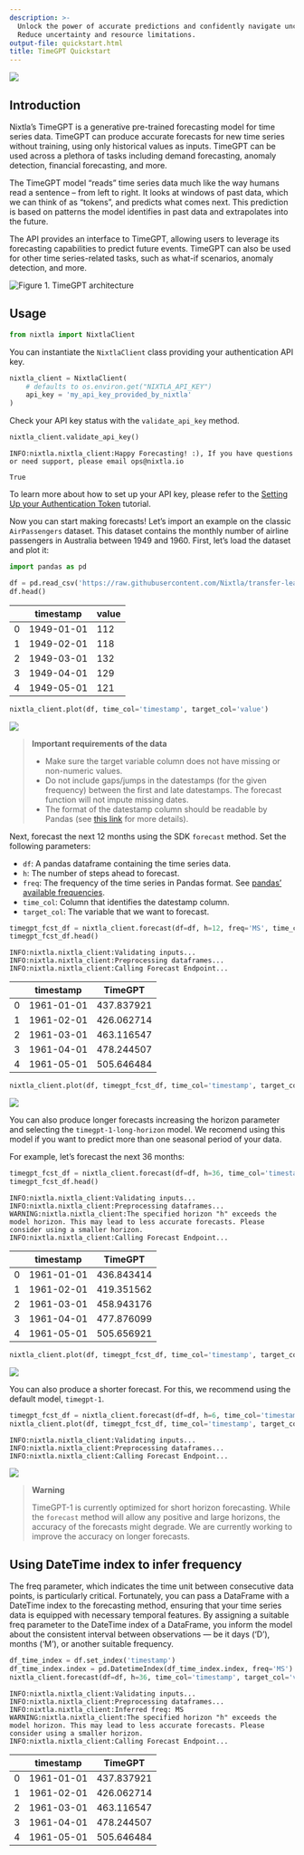```yaml
---
description: >-
  Unlock the power of accurate predictions and confidently navigate uncertainty.
  Reduce uncertainty and resource limitations.
output-file: quickstart.html
title: TimeGPT Quickstart
---
```



[![](https://colab.research.google.com/assets/colab-badge.svg)](https://colab.research.google.com/github/Nixtla/nixtla/blob/main/nbs/docs/getting-started/1_getting_started_short.ipynb)

## Introduction

Nixtla’s TimeGPT is a generative pre-trained forecasting model for time
series data. TimeGPT can produce accurate forecasts for new time series
without training, using only historical values as inputs. TimeGPT can be
used across a plethora of tasks including demand forecasting, anomaly
detection, financial forecasting, and more.

The TimeGPT model “reads” time series data much like the way humans read
a sentence – from left to right. It looks at windows of past data, which
we can think of as “tokens”, and predicts what comes next. This
prediction is based on patterns the model identifies in past data and
extrapolates into the future.

The API provides an interface to TimeGPT, allowing users to leverage its
forecasting capabilities to predict future events. TimeGPT can also be
used for other time series-related tasks, such as what-if scenarios,
anomaly detection, and more.

<img src="https://github.com/Nixtla/nixtla/blob/main/nbs/img/timegpt-arch.png?raw=true" alt="Figure 1. TimeGPT architecture">

## Usage

```python
from nixtla import NixtlaClient
```

You can instantiate the `NixtlaClient` class providing your
authentication API key.

```python
nixtla_client = NixtlaClient(
    # defaults to os.environ.get("NIXTLA_API_KEY")
    api_key = 'my_api_key_provided_by_nixtla'
)
```

Check your API key status with the `validate_api_key` method.

```python
nixtla_client.validate_api_key()
```

``` text
INFO:nixtla.nixtla_client:Happy Forecasting! :), If you have questions or need support, please email ops@nixtla.io
```

``` text
True
```

To learn more about how to set up your API key, please refer to the
[Setting Up your Authentication
Token](https://nixtlaverse.nixtla.io/nixtla/docs/getting-started/setting_up_your_authentication_token.html)
tutorial.

Now you can start making forecasts! Let’s import an example on the
classic `AirPassengers` dataset. This dataset contains the monthly
number of airline passengers in Australia between 1949 and 1960. First,
let’s load the dataset and plot it:

```python
import pandas as pd
```


```python
df = pd.read_csv('https://raw.githubusercontent.com/Nixtla/transfer-learning-time-series/main/datasets/air_passengers.csv')
df.head()
```

|     | timestamp  | value |
|-----|------------|-------|
| 0   | 1949-01-01 | 112   |
| 1   | 1949-02-01 | 118   |
| 2   | 1949-03-01 | 132   |
| 3   | 1949-04-01 | 129   |
| 4   | 1949-05-01 | 121   |

```python
nixtla_client.plot(df, time_col='timestamp', target_col='value')
```

![](/nixtla/docs/1_getting_started/2_quickstart_files/figure-markdown_strict/cell-8-output-1.png)

> **Important requirements of the data**
>
> -   Make sure the target variable column does not have missing or
>     non-numeric values.
> -   Do not include gaps/jumps in the datestamps (for the given
>     frequency) between the first and late datestamps. The forecast
>     function will not impute missing dates.
> -   The format of the datestamp column should be readable by Pandas
>     (see [this
>     link](https://pandas.pydata.org/docs/reference/api/pandas.to_datetime.html)
>     for more details).

Next, forecast the next 12 months using the SDK `forecast` method. Set
the following parameters:

-   `df`: A pandas dataframe containing the time series data.
-   `h`: The number of steps ahead to forecast.
-   `freq`: The frequency of the time series in Pandas format. See
    [pandas’ available
    frequencies](https://pandas.pydata.org/pandas-docs/stable/user_guide/timeseries.html#offset-aliases).
-   `time_col`: Column that identifies the datestamp column.
-   `target_col`: The variable that we want to forecast.

```python
timegpt_fcst_df = nixtla_client.forecast(df=df, h=12, freq='MS', time_col='timestamp', target_col='value')
timegpt_fcst_df.head()
```

``` text
INFO:nixtla.nixtla_client:Validating inputs...
INFO:nixtla.nixtla_client:Preprocessing dataframes...
INFO:nixtla.nixtla_client:Calling Forecast Endpoint...
```

|     | timestamp  | TimeGPT    |
|-----|------------|------------|
| 0   | 1961-01-01 | 437.837921 |
| 1   | 1961-02-01 | 426.062714 |
| 2   | 1961-03-01 | 463.116547 |
| 3   | 1961-04-01 | 478.244507 |
| 4   | 1961-05-01 | 505.646484 |

```python
nixtla_client.plot(df, timegpt_fcst_df, time_col='timestamp', target_col='value')
```

![](/nixtla/docs/1_getting_started/2_quickstart_files/figure-markdown_strict/cell-10-output-1.png)

You can also produce longer forecasts increasing the horizon parameter
and selecting the `timegpt-1-long-horizon` model. We recomend using this
model if you want to predict more than one seasonal period of your data.

For example, let’s forecast the next 36 months:

```python
timegpt_fcst_df = nixtla_client.forecast(df=df, h=36, time_col='timestamp', target_col='value', freq='MS', model='timegpt-1-long-horizon')
timegpt_fcst_df.head()
```

``` text
INFO:nixtla.nixtla_client:Validating inputs...
INFO:nixtla.nixtla_client:Preprocessing dataframes...
WARNING:nixtla.nixtla_client:The specified horizon "h" exceeds the model horizon. This may lead to less accurate forecasts. Please consider using a smaller horizon.
INFO:nixtla.nixtla_client:Calling Forecast Endpoint...
```

|     | timestamp  | TimeGPT    |
|-----|------------|------------|
| 0   | 1961-01-01 | 436.843414 |
| 1   | 1961-02-01 | 419.351562 |
| 2   | 1961-03-01 | 458.943176 |
| 3   | 1961-04-01 | 477.876099 |
| 4   | 1961-05-01 | 505.656921 |

```python
nixtla_client.plot(df, timegpt_fcst_df, time_col='timestamp', target_col='value')
```

![](/nixtla/docs/1_getting_started/2_quickstart_files/figure-markdown_strict/cell-12-output-1.png)

You can also produce a shorter forecast. For this, we recommend using
the default model, `timegpt-1`.

```python
timegpt_fcst_df = nixtla_client.forecast(df=df, h=6, time_col='timestamp', target_col='value', freq='MS')
nixtla_client.plot(df, timegpt_fcst_df, time_col='timestamp', target_col='value')
```

``` text
INFO:nixtla.nixtla_client:Validating inputs...
INFO:nixtla.nixtla_client:Preprocessing dataframes...
INFO:nixtla.nixtla_client:Calling Forecast Endpoint...
```

![](/nixtla/docs/1_getting_started/2_quickstart_files/figure-markdown_strict/cell-13-output-2.png)

> **Warning**
>
> TimeGPT-1 is currently optimized for short horizon forecasting. While
> the `forecast` method will allow any positive and large horizons, the
> accuracy of the forecasts might degrade. We are currently working to
> improve the accuracy on longer forecasts.

## Using DateTime index to infer frequency

The freq parameter, which indicates the time unit between consecutive
data points, is particularly critical. Fortunately, you can pass a
DataFrame with a DateTime index to the forecasting method, ensuring that
your time series data is equipped with necessary temporal features. By
assigning a suitable freq parameter to the DateTime index of a
DataFrame, you inform the model about the consistent interval between
observations — be it days (‘D’), months (‘M’), or another suitable
frequency.

```python
df_time_index = df.set_index('timestamp')
df_time_index.index = pd.DatetimeIndex(df_time_index.index, freq='MS')
nixtla_client.forecast(df=df, h=36, time_col='timestamp', target_col='value').head()
```

``` text
INFO:nixtla.nixtla_client:Validating inputs...
INFO:nixtla.nixtla_client:Preprocessing dataframes...
INFO:nixtla.nixtla_client:Inferred freq: MS
WARNING:nixtla.nixtla_client:The specified horizon "h" exceeds the model horizon. This may lead to less accurate forecasts. Please consider using a smaller horizon.
INFO:nixtla.nixtla_client:Calling Forecast Endpoint...
```

|     | timestamp  | TimeGPT    |
|-----|------------|------------|
| 0   | 1961-01-01 | 437.837921 |
| 1   | 1961-02-01 | 426.062714 |
| 2   | 1961-03-01 | 463.116547 |
| 3   | 1961-04-01 | 478.244507 |
| 4   | 1961-05-01 | 505.646484 |

